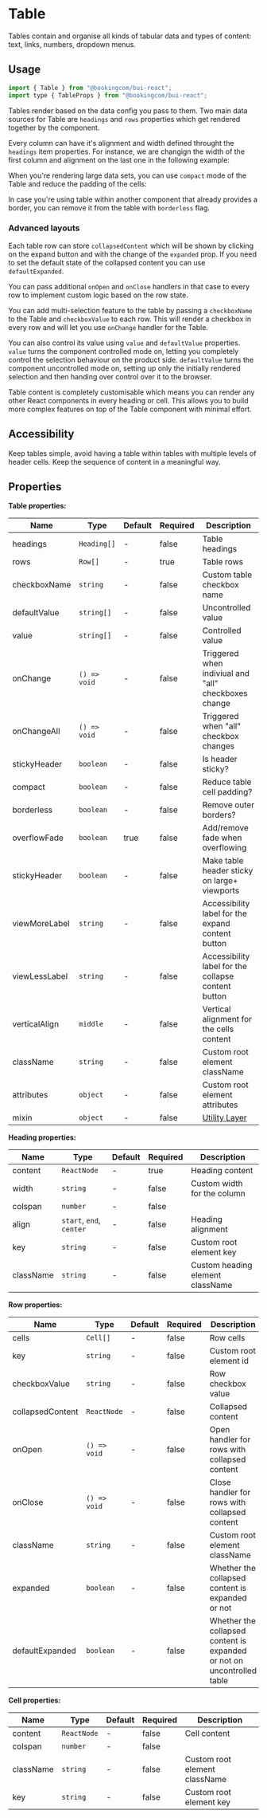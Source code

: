 # Table

<Featured>
  Tables contain and organise all kinds of tabular data and types of content:
  text, links, numbers, dropdown menus.
</Featured>

<Grid>
  <CrossLink
    title="Table"
    type="documentation"
    text="Learn more about the Table design anatomy and best-practices."
    section="Design documentation"
    href="https://design-system.booking.com/article/bui/components/elements/table/"
    target="_blank"
  />
</Grid>

## Usage

```jsx
import { Table } from "@bookingcom/bui-react";
import type { TableProps } from "@bookingcom/bui-react";
```

Tables render based on the data config you pass to them.
Two main data sources for Table are `headings` and `rows` properties which get rendered together by the component.

Every column can have it's alignment and width defined throught the `headings` item properties.
For instance, we are changign the width of the first column and alignment on the last one in the following example:

<Example name="simple" />

When you're rendering large data sets, you can use `compact` mode of the Table and reduce the padding of the cells:

<Example name="compact" />

In case you're using table within another component that already provides a border, you can remove it from the table with `borderless` flag.

<Example name="borderless" />

### Advanced layouts

Each table row can store `collapsedContent` which will be shown by clicking on the expand button and with the change of the `expanded` prop. If you need to set the default state of the collapsed content you can use `defaultExpanded`.

You can pass additional `onOpen` and `onClose` handlers in that case to every row to implement custom logic based on the row state.

<Example name="collapsible" />

You can add multi-selection feature to the table by passing a `checkboxName` to the Table and `checkboxValue` to each row.
This will render a checkbox in every row and will let you use `onChange` handler for the Table.

You can also control its value using `value` and `defaultValue` properties.
`value` turns the component controlled mode on, letting you completely control the selection behaviour on the product side.
`defaultValue` turns the component uncontrolled mode on, setting up only the initially rendered selection and then handing over control over it to the browser.

<Example name="selectable" />

Table content is completely customisable which means you can render any other React components in every heading or cell.
This allows you to build more complex features on top of the Table component with minimal effort.

<Example name="sortable" />

## Accessibility

Keep tables simple, avoid having a table within tables with multiple levels of header cells. Keep the sequence of content in a meaningful way.

## Properties

**Table properties:**

| Name          | Type         | Default | Required | Description                                                                                                    |
| ------------- | ------------ | ------- | -------- | -------------------------------------------------------------------------------------------------------------- |
| headings      | `Heading[]`  | -       | false    | Table headings                                                                                                 |
| rows          | `Row[]`      | -       | true     | Table rows                                                                                                     |
| checkboxName  | `string`     | -       | false    | Custom table checkbox name                                                                                     |
| defaultValue  | `string[]`   | -       | false    | Uncontrolled value                                                                                             |
| value         | `string[]`   | -       | false    | Controlled value                                                                                               |
| onChange      | `() => void` | -       | false    | Triggered when indiviual and "all" checkboxes change                                                           |
| onChangeAll   | `() => void` | -       | false    | Triggered when "all" checkbox changes                                                                          |
| stickyHeader  | `boolean`    | -       | false    | Is header sticky?                                                                                              |
| compact       | `boolean`    | -       | false    | Reduce table cell padding?                                                                                     |
| borderless    | `boolean`    | -       | false    | Remove outer borders?                                                                                          |
| overflowFade  | `boolean`    | true    | false    | Add/remove fade when overflowing                                                                               |
| stickyHeader  | `boolean`    | -       | false    | Make table header sticky on large+ viewports                                                                   |
| viewMoreLabel | `string`     | -       | false    | Accessibility label for the expand content button                                                              |
| viewLessLabel | `string`     | -       | false    | Accessibility label for the collapse content button                                                            |
| verticalAlign | `middle`     | -       | false    | Vertical alignment for the cells content                                                                       |
| className     | `string`     | -       | false    | Custom root element className                                                                                  |
| attributes    | `object`     | -       | false    | Custom root element attributes                                                                                 |
| mixin           | `object`     | -       | false    | [Utility Layer](?page=Getting%2520started%252FDevelopment%252FComponents&view=documentation#BUI-Utility-Layer) |

**Heading properties:**

| Name      | Type                     | Default | Required | Description                      |
| --------- | ------------------------ | ------- | -------- | -------------------------------- |
| content   | `ReactNode`              | -       | true     | Heading content                  |
| width     | `string`                 | -       | false    | Custom width for the column      |
| colspan   | `number`                 | -       | false    |                                  |
| align     | `start`, `end`, `center` | -       | false    | Heading alignment                |
| key       | `string`                 | -       | false    | Custom root element key          |
| className | `string`                 | -       | false    | Custom heading element className |

**Row properties:**

| Name             | Type         | Default | Required | Description                                                            |
| ---------------- | ------------ | ------- | -------- | ---------------------------------------------------------------------- |
| cells            | `Cell[]`     | -       | false    | Row cells                                                              |
| key              | `string`     | -       | false    | Custom root element id                                                 |
| checkboxValue    | `string`     | -       | false    | Row checkbox value                                                     |
| collapsedContent | `ReactNode`  | -       | false    | Collapsed content                                                      |
| onOpen           | `() => void` | -       | false    | Open handler for rows with collapsed content                           |
| onClose          | `() => void` | -       | false    | Close handler for rows with collapsed content                          |
| className        | `string`     | -       | false    | Custom root element className                                          |
| expanded         | `boolean`    | -       | false    | Whether the collapsed content is expanded or not                       |
| defaultExpanded  | `boolean`    | -       | false    | Whether the collapsed content is expanded or not on uncontrolled table |

**Cell properties:**

| Name      | Type        | Default | Required | Description                   |
| --------- | ----------- | ------- | -------- | ----------------------------- |
| content   | `ReactNode` | -       | false    | Cell content                  |
| colspan   | `number`    | -       | false    |                               |
| className | `string`    | -       | false    | Custom root element className |
| key       | `string`    | -       | false    | Custom root element key       |
